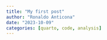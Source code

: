 ```yaml
---
title: "My first post"
author: "Ronaldo Anticona"
date: "2023-10-09"
categories: [quarto, code, analysis]
---
```

